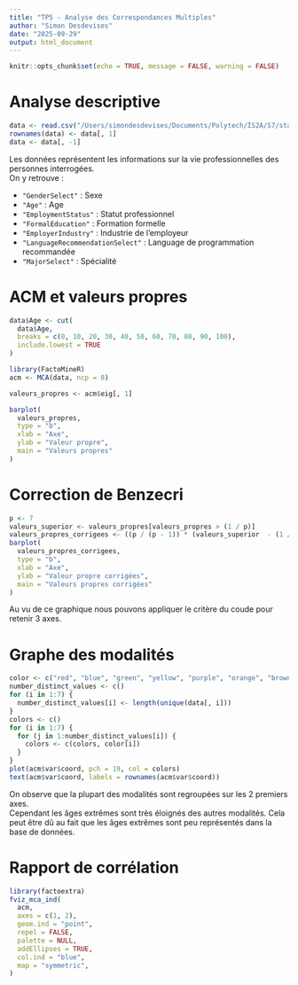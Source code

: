 ```yaml
---
title: "TP5 - Analyse des Correspondances Multiples"
author: "Simon Desdevises"
date: "2025-09-29"
output: html_document
---
```


```r
knitr::opts_chunk$set(echo = TRUE, message = FALSE, warning = FALSE)
```

# Analyse descriptive

```r
data <- read.csv("/Users/simondesdevises/Documents/Polytech/IS2A/S7/stat_exploratoire/TP5/data.csv", header = TRUE) # nolint
rownames(data) <- data[, 1]
data <- data[, -1]
```

Les données représentent les informations sur la vie professionnelles des personnes interrogées. \
On y retrouve : 

- `"GenderSelect"` : Sexe
- `"Age"` : Age
- `"EmploymentStatus"` : Statut professionnel
- `"FormalEducation"` : Formation formelle
- `"EmployerIndustry"` : Industrie de l'employeur
- `"LanguageRecommendationSelect"` : Language de programmation recommandée
- `"MajorSelect"` : Spécialité

# ACM et valeurs propres

```r
data$Age <- cut(
  data$Age,
  breaks = c(0, 10, 20, 30, 40, 50, 60, 70, 80, 90, 100),
  include.lowest = TRUE
)
```

```r
library(FactoMineR)
acm <- MCA(data, ncp = 8)
```

```r
valeurs_propres <- acm$eig[, 1]

barplot(
  valeurs_propres,
  type = "b",
  xlab = "Axe",
  ylab = "Valeur propre",
  main = "Valeurs propres"
)
```

# Correction de Benzecri

```r
p <- 7
valeurs_superior <- valeurs_propres[valeurs_propres > (1 / p)]
valeurs_propres_corrigees <- ((p / (p - 1)) * (valeurs_superior  - (1 / p))) ^ 2
barplot(
  valeurs_propres_corrigees,
  type = "b",
  xlab = "Axe",
  ylab = "Valeur propre corrigées",
  main = "Valeurs propres corrigées"
)
```

Au vu de ce graphique nous pouvons appliquer le critère du coude pour retenir 3 axes.

# Graphe des modalités

```r
color <- c("red", "blue", "green", "yellow", "purple", "orange", "brown")
number_distinct_values <- c()
for (i in 1:7) {
  number_distinct_values[i] <- length(unique(data[, i]))
}
colors <- c()
for (i in 1:7) {
  for (j in 1:number_distinct_values[i]) {
    colors <- c(colors, color[i])
  }
}
plot(acm$var$coord, pch = 19, col = colors)
text(acm$var$coord, labels = rownames(acm$var$coord))
```

On observe que la plupart des modalités sont regroupées sur les 2 premiers axes. \
Cependant les âges extrêmes sont très éloignés des autres modalités. Cela peut être dû au fait que les âges extrêmes sont peu représentés dans la base de données.

# Rapport de corrélation

```r
library(factoextra)
fviz_mca_ind(
  acm,
  axes = c(1, 2),
  geom.ind = "point",
  repel = FALSE,
  palette = NULL,
  addEllipses = TRUE,
  col.ind = "blue",
  map = "symmetric",
)
```
